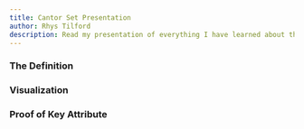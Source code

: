 ```yaml
---
title: Cantor Set Presentation
author: Rhys Tilford
description: Read my presentation of everything I have learned about the Cantor Set.
---
```


### The Definition


### Visualization


### Proof of Key Attribute